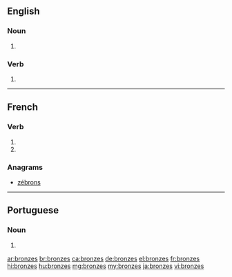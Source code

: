 {{also|bronzés}}
==English==

===Noun===
{{head|en|noun plural form}}

# {{plural of|bronze|lang=en}}

===Verb===
{{head|en|verb form}}

# {{en-third-person singular of|bronze}}

----

==French==

===Verb===
{{fr-verb-form}}

# {{inflection of|bronzer||2|s|pres|indc|lang=fr}}
# {{inflection of|bronzer||2|s|pres|subj|lang=fr}}

===Anagrams===
* [[zébrons#French|zébrons]]

----

==Portuguese==

===Noun===
{{head|pt|noun plural form}}

# {{plural of|bronze|lang=pt}}

[[ar:bronzes]]
[[br:bronzes]]
[[ca:bronzes]]
[[de:bronzes]]
[[el:bronzes]]
[[fr:bronzes]]
[[hi:bronzes]]
[[hu:bronzes]]
[[mg:bronzes]]
[[my:bronzes]]
[[ja:bronzes]]
[[vi:bronzes]]
